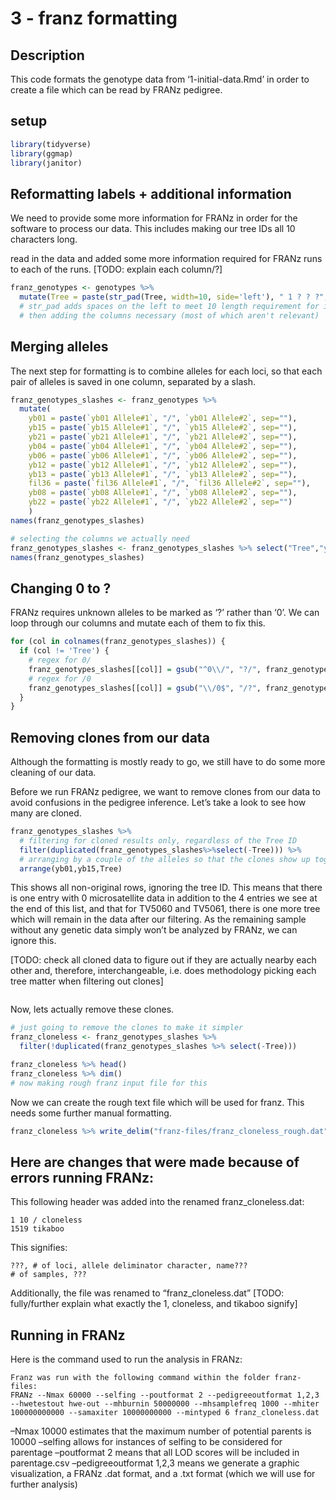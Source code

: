 # 3 - franz formatting
## Description
This code formats the genotype data from '1-initial-data.Rmd' in order to create a file which can be read by FRANz pedigree.

## setup
```r
library(tidyverse)
library(ggmap)
library(janitor)
```

## Reformatting labels + additional information
We need to provide some more information for FRANz in order for the software to process our data. This includes making our tree IDs all 10 characters long.

read in the data and added some more information required for FRANz runs to each of the runs.
[TODO: explain each column/?]
```r
franz_genotypes <- genotypes %>%
  mutate(Tree = paste(str_pad(Tree, width=10, side='left'), " 1 ? ? ?", sep = ""))
  # str_pad adds spaces on the left to meet 10 length requirement for input file
  # then adding the columns necessary (most of which aren't relevant)
```

## Merging alleles
The next step for formatting is to combine alleles for each loci, so that each pair of alleles is saved in one column, separated by a slash.
```r

franz_genotypes_slashes <- franz_genotypes %>%
  mutate(
    yb01 = paste(`yb01 Allele#1`, "/", `yb01 Allele#2`, sep=""),
    yb15 = paste(`yb15 Allele#1`, "/", `yb15 Allele#2`, sep=""),
    yb21 = paste(`yb21 Allele#1`, "/", `yb21 Allele#2`, sep=""),
    yb04 = paste(`yb04 Allele#1`, "/", `yb04 Allele#2`, sep=""),
    yb06 = paste(`yb06 Allele#1`, "/", `yb06 Allele#2`, sep=""),
    yb12 = paste(`yb12 Allele#1`, "/", `yb12 Allele#2`, sep=""),
    yb13 = paste(`yb13 Allele#1`, "/", `yb13 Allele#2`, sep=""),
    fil36 = paste(`fil36 Allele#1`, "/", `fil36 Allele#2`, sep=""),
    yb08 = paste(`yb08 Allele#1`, "/", `yb08 Allele#2`, sep=""),
    yb22 = paste(`yb22 Allele#1`, "/", `yb22 Allele#2`, sep="")
    )
names(franz_genotypes_slashes)

# selecting the columns we actually need
franz_genotypes_slashes <- franz_genotypes_slashes %>% select("Tree","yb01","yb15","yb21","yb04","yb06","yb12","yb13","fil36","yb08","yb22")
names(franz_genotypes_slashes)

```
## Changing 0 to ?
FRANz requires unknown alleles to be marked as '?' rather than '0'. We can loop through our columns and mutate each of them to fix this.
```r
for (col in colnames(franz_genotypes_slashes)) {
  if (col != 'Tree') {
    # regex for 0/
    franz_genotypes_slashes[[col]] = gsub("^0\\/", "?/", franz_genotypes_slashes[[col]])
    # regex for /0
    franz_genotypes_slashes[[col]] = gsub("\\/0$", "/?", franz_genotypes_slashes[[col]])
  }
}
```


## Removing clones from our data
Although the formatting is mostly ready to go, we still have to do some more cleaning of our data.

Before we run FRANz pedigree, we want to remove clones from our data to avoid confusions in the pedigree inference. Let's take a look to see how many are cloned.
```r
franz_genotypes_slashes %>%
  # filtering for cloned results only, regardless of the Tree ID
  filter(duplicated(franz_genotypes_slashes%>%select(-Tree))) %>%
  # arranging by a couple of the alleles so that the clones show up together regardless of their tree IDs
  arrange(yb01,yb15,Tree)
```
This shows all non-original rows, ignoring the tree ID. This means that there is one entry with 0 microsatellite data in addition to the 4 entries we see at the end of this list, and that for TV5060 and TV5061, there is one more tree which will remain in the data after our filtering. As the remaining sample without any genetic data simply won't be analyzed by FRANz, we can ignore this.

[TODO: check all cloned data to figure out if they are actually nearby each other and, therefore, interchangeable, i.e. does methodology picking each tree matter when filtering out clones]
```r

```


Now, lets actually remove these clones.
```r
# just going to remove the clones to make it simpler
franz_cloneless <- franz_genotypes_slashes %>%
  filter(!duplicated(franz_genotypes_slashes %>% select(-Tree)))

franz_cloneless %>% head()
franz_cloneless %>% dim()
# now making rough franz input file for this
```

Now we can create the rough text file which will be used for franz. This needs some further manual formatting.
```r
franz_cloneless %>% write_delim("franz-files/franz_cloneless_rough.dat", delim=" ", quote='none', col_names=FALSE)

```


Here are changes that were made because of errors running FRANz:
- 

This following header was added into the renamed franz_cloneless.dat:
```{}
1 10 / cloneless
1519 tikaboo
```
This signifies:
```{}
???, # of loci, allele deliminator character, name???
# of samples, ???
```

Additionally, the file was renamed to "franz_cloneless.dat"
[TODO: fully/further explain what exactly the 1, cloneless, and tikaboo signify]

## Running in FRANz
Here is the command used to run the analysis in FRANz:
```{}
Franz was run with the following command within the folder franz-files:
FRANz --Nmax 60000 --selfing --poutformat 2 --pedigreeoutformat 1,2,3 --hwetestout hwe-out --mhburnin 50000000 --mhsamplefreq 1000 --mhiter 100000000000 --samaxiter 10000000000 --mintyped 6 franz_cloneless.dat
```

--Nmax 10000 estimates that the maximum number of potential parents is 10000
--selfing allows for instances of selfing to be considered for parentage
--poutformat 2 means that all LOD scores will be included in parentage.csv
--pedigreeoutformat 1,2,3 means we generate a graphic visualization, a FRANz .dat format, and a .txt format (which we will use for further analysis)






